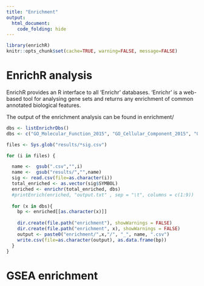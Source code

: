 ```yaml
---
title: "Enrichment"
output: 
  html_document:
    code_folding: hide
---
```


```r
library(enrichR)
knitr::opts_chunk$set(cache=TRUE, warning=FALSE, message=FALSE)
```


# EnrichR analysis

EnrichR provides an R interface to all 'Enrichr' databases. 'Enrichr' is a web-based tool for analysing gene sets and returns any enrichment of common annotated biological features.

The output of the enrichment analysis can be found in enrichment/

```r
dbs <- listEnrichrDbs()
dbs <- c("GO_Molecular_Function_2015", "GO_Cellular_Component_2015", "GO_Biological_Process_2015" , "ChEA_2016" ,"KEGG_2016")

files <- Sys.glob("results/*sig.csv")

for (i in files) {

  name <-  gsub(".csv","",i)
  name <-  gsub("results/","",name)
  sig <- read.csv(file=as.character(i))
  total_enriched <- as.vector(sig$SYMBOL) 
  enriched <- enrichr(total_enriched, dbs)
  #printEnrich(enriched, "output.txt" , sep = "\t", columns = c(1:9))
  
  for (x in dbs){
    bp <- enriched[[as.character(x)]]
    
    dir.create(file.path("enrichment"), showWarnings = FALSE)
    dir.create(file.path("enrichment", x), showWarnings = FALSE)
    output <- paste0("enrichment/",x,"/", "_", name, ".csv")
    write.csv(file=as.character(output), as.data.frame(bp))
  }
}
```


# GSEA enrichment


```r

```
